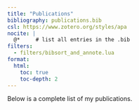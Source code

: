 ```yaml
---
title: "Publications"
bibliography: publications.bib
csl: https://www.zotero.org/styles/apa
nocite: |
  @*     # list all entries in the .bib
filters:
  - filters/bibsort_and_annote.lua
format:
  html:
    toc: true
    toc-depth: 2
---
```


Below is a complete list of my publications. 

